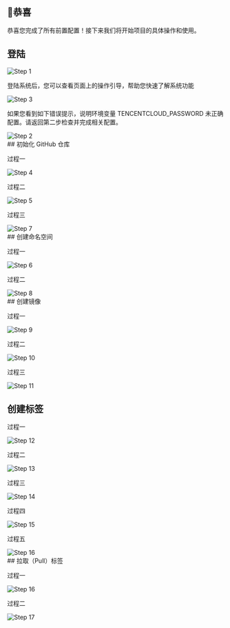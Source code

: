 
## 🎉恭喜
恭喜您完成了所有前置配置！接下来我们将开始项目的具体操作和使用。

## 登陆
<div style={{ marginBottom: '20px' }}>
  <Image src="/projectShots/1.png" alt="Step 1" width={800} height={400} />
</div>
<div style={{ marginBottom: '20px' }}>
  <p>登陆系统后，您可以查看页面上的操作引导，帮助您快速了解系统功能</p>
  <Image src="/projectShots/3.png" alt="Step 3" width={800} height={400} />
</div>
<div style={{ marginBottom: '20px' }}>
  <p>如果您看到如下错误提示，说明环境变量 TENCENTCLOUD_PASSWORD 未正确配置。请返回第二步检查并完成相关配置。</p>
  <Image src="/projectShots/2.png" alt="Step 2" width={800} height={400} />
</div>
## 初始化 GitHub 仓库
<div style={{ marginBottom: '20px' }}>
  <p>过程一</p>
  <Image src="/projectShots/4.png" alt="Step 4" width={800} height={400} />
</div>
<div style={{ marginBottom: '20px' }}>
  <p>过程二</p>
  <Image src="/projectShots/5.png" alt="Step 5" width={800} height={400} />
</div>
<div style={{ marginBottom: '20px' }}>
  <p>过程三</p>
  <Image src="/projectShots/7.png" alt="Step 7" width={800} height={400} />
</div>
## 创建命名空间
<div style={{ marginBottom: '20px' }}>
  <p>过程一</p>
  <Image src="/projectShots/6.png" alt="Step 6" width={800} height={400} />
</div>
<div style={{ marginBottom: '20px' }}>
  <p>过程二</p>
  <Image src="/projectShots/8.png" alt="Step 8" width={800} height={400} />
</div>
## 创建镜像
<div style={{ marginBottom: '20px' }}>
  <p>过程一</p>
  <Image src="/projectShots/9.png" alt="Step 9" width={800} height={400} />
</div>
<div style={{ marginBottom: '20px' }}>
  <p>过程二</p>
  <Image src="/projectShots/10.png" alt="Step 10" width={800} height={400} />
</div>
<div style={{ marginBottom: '20px' }}>
  <p>过程三</p>
  <Image src="/projectShots/11.png" alt="Step 11" width={800} height={400} />
</div>

## 创建标签
<div style={{ marginBottom: '20px' }}>
  <p>过程一</p>
  <Image src="/projectShots/12.png" alt="Step 12" width={800} height={400} />
</div>
<div style={{ marginBottom: '20px' }}>
  <p>过程二</p>
  <Image src="/projectShots/13.png" alt="Step 13" width={800} height={400} />
</div>
<div style={{ marginBottom: '20px' }}>
  <p>过程三</p>
  <Image src="/projectShots/14.png" alt="Step 14" width={800} height={400} />
</div>
<div style={{ marginBottom: '20px' }}>
  <p>过程四</p>
  <Image src="/projectShots/15.png" alt="Step 15" width={800} height={400} />
</div>
<div style={{ marginBottom: '20px' }}>
  <p>过程五</p>
  <Image src="/projectShots/16.png" alt="Step 16" width={800} height={400} />
</div>
## 拉取（Pull）标签
<div style={{ marginBottom: '20px' }}>
  <p>过程一</p>
  <Image src="/projectShots/16.png" alt="Step 16" width={800} height={400} />
</div>
<div style={{ marginBottom: '20px' }}>
  <p>过程二</p>
  <Image src="/projectShots/17.png" alt="Step 17" width={800} height={400} />
</div>